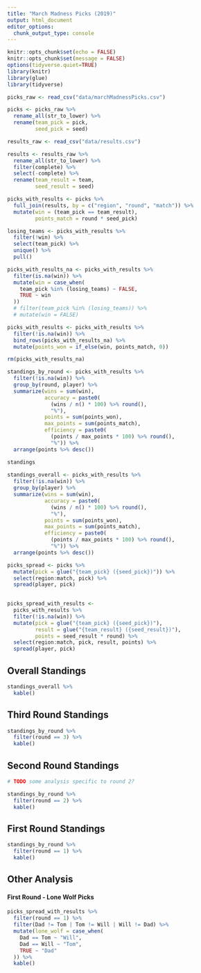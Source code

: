 ```yaml
---
title: "March Madness Picks (2019)"
output: html_document
editor_options: 
  chunk_output_type: console
---
```


```r
knitr::opts_chunk$set(echo = FALSE)
knitr::opts_chunk$set(message = FALSE)
options(tidyverse.quiet=TRUE)
library(knitr)
library(glue)
library(tidyverse)
```

```r
picks_raw <- read_csv("data/marchMadnessPicks.csv")

picks <- picks_raw %>%
  rename_all(str_to_lower) %>%
  rename(team_pick = pick,
         seed_pick = seed)

results_raw <- read_csv("data/results.csv") 

results <- results_raw %>% 
  rename_all(str_to_lower) %>%
  filter(complete) %>%
  select(-complete) %>% 
  rename(team_result = team,
         seed_result = seed)
```

```r
picks_with_results <- picks %>%
  full_join(results, by = c("region", "round", "match")) %>%
  mutate(win = (team_pick == team_result),
         points_match = round * seed_pick)

losing_teams <- picks_with_results %>%
  filter(!win) %>%
  select(team_pick) %>%
  unique() %>% 
  pull()

picks_with_results_na <- picks_with_results %>% 
  filter(is.na(win)) %>%
  mutate(win = case_when(
    team_pick %in% (losing_teams) ~ FALSE,
    TRUE ~ win
  ))
  # filter(team_pick %in% (losing_teams)) %>%
  # mutate(win = FALSE)

picks_with_results <- picks_with_results %>%
  filter(!is.na(win)) %>%
  bind_rows(picks_with_results_na) %>% 
  mutate(points_won = if_else(win, points_match, 0))

rm(picks_with_results_na)

standings_by_round <- picks_with_results %>%
  filter(!is.na(win)) %>%
  group_by(round, player) %>%
  summarize(wins = sum(win),
            accuracy = paste0(
              (wins / n() * 100) %>% round(),
              "%"),
            points = sum(points_won),
            max_points = sum(points_match),
            efficiency = paste0(
              (points / max_points * 100) %>% round(),
              "%")) %>%
  arrange(points %>% desc())

standings
            
standings_overall <- picks_with_results %>%
  filter(!is.na(win)) %>%
  group_by(player) %>%
  summarize(wins = sum(win),
            accuracy = paste0(
              (wins / n() * 100) %>% round(),
              "%"),
            points = sum(points_won),
            max_points = sum(points_match),
            efficiency = paste0(
              (points / max_points * 100) %>% round(),
              "%")) %>%
  arrange(points %>% desc())

```

```r
picks_spread <- picks %>% 
  mutate(pick = glue("{team_pick} ({seed_pick})")) %>% 
  select(region:match, pick) %>%
  spread(player, pick) 
  

picks_spread_with_results <-
  picks_with_results %>% 
  filter(!is.na(win)) %>%
  mutate(pick = glue("{team_pick} ({seed_pick})"),
         result = glue("{team_result} ({seed_result})"),
         points = seed_result * round) %>% 
  select(region:match, pick, result, points) %>%
  spread(player, pick)
```

## Overall Standings
```r
standings_overall %>%
  kable()
```

## Third Round Standings
```r
standings_by_round %>%
  filter(round == 3) %>%
  kable()
```

## Second Round Standings
```r
# TODO some analysis specific to round 2?

standings_by_round %>%
  filter(round == 2) %>%
  kable()

```

## First Round Standings
```r
standings_by_round %>%
  filter(round == 1) %>% 
  kable()
```

## Other Analysis

#### First Round - Lone Wolf Picks
```r
picks_spread_with_results %>%
  filter(round == 1) %>% 
  filter(Dad != Tom | Tom != Will | Will != Dad) %>% 
  mutate(lone_wolf = case_when(
    Dad == Tom ~ "Will",
    Dad == Will ~ "Tom",
    TRUE ~ "Dad"
  )) %>% 
  kable()
```